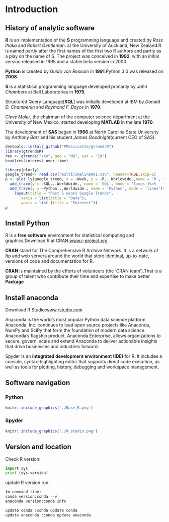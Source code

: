 # Introduction {#intro}

## History of analytic software
**R** is an implementation of the **S** programming language and created by *Ross Ihaka* and *Robert Gentleman*. at the University of Auckland, New Zealand.R is named partly after the first names of the first two R authors and partly as a play on the name of S. The project was conceived in **1992**, with an initial version released in 1995 and a stable beta version in 2000.

**Python** is created by *Guido van Rossum* in **1991**.Python 3.0 was released on **2008**.

**S** is a statistical programming language developed primarily by *John Chambers* at Bell Laboratories in **1975**.

Structured Query Language[**SQL**] was initially developed at IBM by *Donald D. Chamberlin* and *Raymond F. Boyce* in **1970**.

*Cleve Moler*, the chairman of the computer science department at the University of New Mexico, started developing **MATLAB** in the late **1970**.

The development of **SAS** began in **1966** at North Carolina State University by *Anthony Barr* and his student *James Goodnight*(current CEO of SAS).


```r
devtools::install_github("PMassicotte/gtrendsR")
library(gtrendsR)
res <- gtrends("sko", geo = "NO", cat = "18")
head(res$interest_over_time)
```
```r
library(plotly)
google_trend<- read.csv("multiTimeline001.csv", header=TRUE,skip=1)
p <- plot_ly(google_trend, x = ~Week, y = ~R...Worldwide.,name = 'R', type = 'scatter', mode = 'lines')%>%
  add_trace(y = ~SQL...Worldwide., name = 'SQL', mode = 'lines')%>%
  add_trace(y = ~Python...Worldwide., name = 'Python', mode = 'lines')%>%
    layout(title = "Past 5 years Google Trends",
       xaxis = list(title = "Date"),
       yaxis = list (title = "Interest"))
p
```


## Install Python

R is a **free software** environment for statistical computing and graphics.Download R at CRAN:[www.r-project.org](https://www.r-project.org/)

**CRAN** stand for The Comprehensive R Archive Network. It is a network of ftp and web servers around the world that store identical, up-to-date, versions of code and documentation for R.

**CRAN** is maintained by the efforts of volunteers (the 'CRAN team').That is a group of talent who contribute their time and expertise to make better **Package**

## Install anaconda


Download R Studio:[www.rstudio.com](https://www.anaconda.com/download/)

Anaconda is the world’s most popular Python data science platform. Anaconda, Inc. continues to lead open source projects like Anaconda, NumPy and SciPy 
that form the foundation of modern data science. Anaconda’s flagship product, Anaconda Enterprise, allows organizations to secure, govern, 
scale and extend Anaconda to deliver actionable insights that drive businesses and industries forward.

Spyder is an **integrated development environment (IDE)** for R. It includes a console, syntax-highlighting editor that supports direct code execution, as well as tools for plotting, history, debugging and workspace management.


## Software navigation

### Python

```r
knitr::include_graphics('./Base_R.png')
```

### Spyder

```r
knitr::include_graphics('./R_studio.png')
```



## Version and location

Check R version:
```python
import sys
print (sys.version)
```

update R version run:
```python
in command line:
conda version:conda --v
anaconda version:conda info

update conda :conda update conda
update anaconda :conda update anaconda
```
